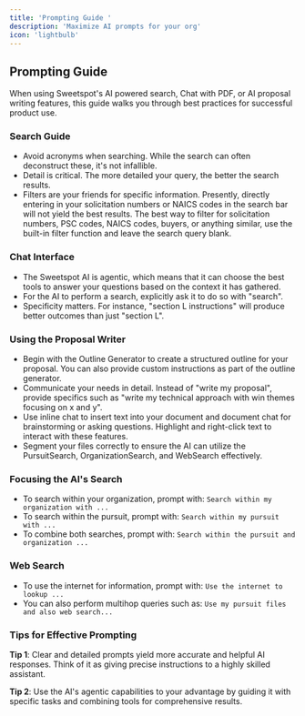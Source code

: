 ```yaml
---
title: 'Prompting Guide '
description: 'Maximize AI prompts for your org'
icon: 'lightbulb'
---
```


## Prompting Guide

When using Sweetspot's AI powered search, Chat with PDF, or AI proposal writing features, this guide walks you through best practices for successful product use. 

### Search Guide
- Avoid acronyms when searching. While the search can often deconstruct these, it's not infallible.
- Detail is critical. The more detailed your query, the better the search results.
- Filters are your friends for specific information. Presently, directly entering in your solicitation numbers or NAICS codes in the search bar will not yield the best results.
<tip>The best way to filter for solicitation numbers, PSC codes, NAICS codes, buyers, or anything similar, use the built-in filter function and leave the search query blank.</tip>

### Chat Interface

- The Sweetspot AI is agentic, which means that it can choose the best tools to answer your questions based on the context it has gathered.
- For the AI to perform a search, explicitly ask it to do so with "search".
- Specificity matters. For instance, "section L instructions" will produce better outcomes than just "section L".

### Using the Proposal Writer

- Begin with the Outline Generator to create a structured outline for your proposal. You can also provide custom instructions as part of the outline generator. 
- Communicate your needs in detail. Instead of "write my proposal", provide specifics such as "write my technical approach with win themes focusing on x and y".
- Use inline chat to insert text into your document and document chat for brainstorming or asking questions. Highlight and right-click text to interact with these features.
- Segment your files correctly to ensure the AI can utilize the PursuitSearch, OrganizationSearch, and WebSearch effectively.

### Focusing the AI's Search

- To search within your organization, prompt with:
  `Search within my organization with ...`
- To search within the pursuit, prompt with:
  `Search within my pursuit with ...`
- To combine both searches, prompt with:
  `Search within the pursuit and organization ...`

### Web Search

- To use the internet for information, prompt with: `Use the internet to lookup ...`
- You can also perform multihop queries such as: `Use my pursuit files and also web search...`

### Tips for Effective Prompting

<Tip>**Tip 1**: Clear and detailed prompts yield more accurate and helpful AI responses. Think of it as giving precise instructions to a highly skilled assistant.</Tip>

<Tip>**Tip 2**: Use the AI's agentic capabilities to your advantage by guiding it with specific tasks and combining tools for comprehensive results.</Tip>
